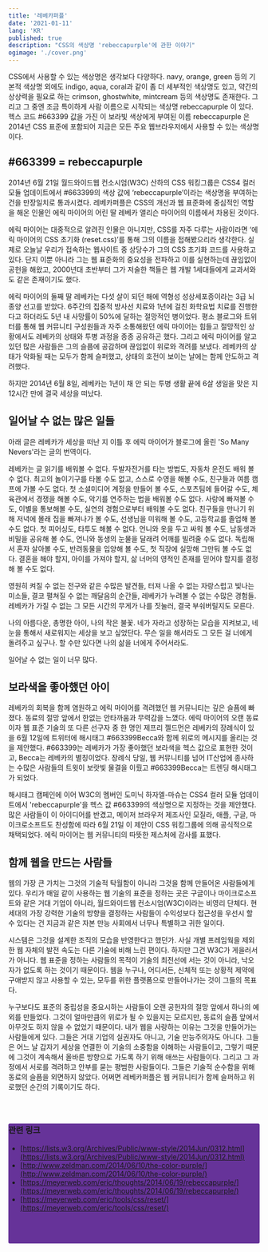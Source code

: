 ```yaml
---
title: '레베카퍼플'
date: '2021-01-11'
lang: 'KR'
published: true
description: "CSS의 색상명 'rebeccapurple'에 관한 이야기"
ogimage: './cover.png'
---
```



CSS에서 사용할 수 있는 색상명은 생각보다 다양하다. navy, orange, green 등의 기본적 색상명 외에도 indigo, aqua, coral과 같이 좀 더 세부적인 색상명도 있고, 약간의 상상력을 필요로 하는 crimson, ghostwhite, mintcream 등의 색상명도 존재한다. 그리고 그 중엔 조금 특이하게 사람 이름으로 시작되는 색상명 rebeccapurple 이 있다. 헥스 코드 #663399 값을 가진 이 보라빛 색상에게 부여된 이름 rebeccapurple 은 2014년 CSS 표준에 포함되어 지금은 모든 주요 웹브라우저에서 사용할 수 있는 색상명이다.

## #663399 = rebeccapurple

2014년 6월 21일 월드와이드웹 컨소시엄(W3C) 산하의 CSS 워킹그룹은 CSS4 컬러 모듈 업데이트에서 #663399의 색상 값에 ‘rebeccapurple’이라는 색상명을 부여하는 건을 만장일치로 통과시켰다. 레베카퍼플은 CSS의 개선과 웹 표준화에 중심적인 역할을 해온 인물인 에릭 마이어의 어린 딸 레베카 앨리슨 마이어의 이름에서 차용된 것이다.

에릭 마이어는 대중적으로 알려진 인물은 아니지만, CSS를 자주 다루는 사람이라면 ‘에릭 마이어의 CSS 초기화 (reset.css)’를 통해 그의 이름을 접해봤으리라 생각한다. 실제로 오늘날 우리가 접속하는 웹사이트 중 상당수가 그의 CSS 초기화 코드를 사용하고 있다. 단지 이뿐 아니라 그는 웹 표준화의 중요성을 전파하고 이를 실현하는데 끊임없이 공헌을 해왔고, 2000년대 초반부터 그가 저술한 책들은 웹 개발 1세대들에게 교과서와도 같은 존재이기도 했다.

에릭 마이어의 둘째 딸 레베카는 다섯 살이 되던 해에 역형성 성상세포종이라는 3급 뇌종양 선고를 받았다. 6주간의 집중적 방사선 치료와 1년에 걸친 화학요법 치료를 진행한다고 하더라도 5년 내 사망률이 50%에 달하는 절망적인 병이었다. 평소 블로그와 트위터를 통해 웹 커뮤니티 구성원들과 자주 소통해왔던 에릭 마이어는 힘들고 절망적인 상황에서도 레베카의 상태와 투병 과정을 종종 공유하곤 했다. 그리고 에릭 마이어를 알고 있던 많은 사람들은 그의 슬픔에 공감하며 끊임없이 위로와 격려를 보냈다. 레베카의 상태가 악화될 때는 모두가 함께 슬퍼했고, 상태의 호전이 보이는 날에는 함께 안도하고 격려했다.

하지만 2014년 6월 8일, 레베카는 1년이 채 안 되는 투병 생활 끝에 6살 생일을 맞은 지 12시간 만에 결국 세상을 떠났다.

## 일어날 수 없는 많은 일들 

아래 글은 레베카가 세상을 떠난 지 이틀 후 에릭 마이어가 블로그에 올린 'So Many Nevers'라는 글의 번역이다.

<Excerpt>

레베카는 글 읽기를 배워볼 수 없다. 두발자전거를 타는 방법도, 자동차 운전도 배워 볼 수 없다. 최고의 놀이기구를 타볼 수도 없고, 스스로 수영을 해볼 수도, 친구들과 여름 캠프에 가볼 수도 없다. 첫 소셜미디어 계정을 만들어 볼 수도, 스포츠팀에 들어갈 수도, 체육관에서 경쟁을 해볼 수도, 악기를 연주하는 법을 배워볼 수도 없다. 사랑에 빠져볼 수도, 이별을 통보해볼 수도, 실연의 경험으로부터 배워볼 수도 없다. 친구들을 만나기 위해 저녁에 몰래 집을 빠져나가 볼 수도, 선생님을 미워해 볼 수도, 고등학교를 졸업해 볼 수도 없다. 첫 피어싱도, 타투도 해볼 수 없다. 언니와 옷을 두고 싸워 볼 수도, 남동생과 비밀을 공유해 볼 수도, 언니와 동생의 눈물을 달래려 어깨를 빌려줄 수도 없다. 독립해서 혼자 살아볼 수도, 반려동물을 입양해 볼 수도, 첫 직장에 실망해 그만둬 볼 수도 없다. 결혼을 해야 할지, 아이를 가져야 할지, 삶 너머의 영적인 존재를 믿어야 할지를 결정해 볼 수도 없다.

영원히 켜질 수 없는 전구와 같은 수많은 발견들, 터져 나올 수 없는 자랑스럽고 빛나는 미소들, 결코 펼쳐질 수 없는 깨달음의 순간들, 레베카가 누려볼 수 없는 수많은 경험들. 레베카가 가질 수 없는 그 모든 시간의 무게가 나를 짓눌러, 결국 부숴버릴지도 모른다.

나의 아름다운, 총명한 아이, 나의 작은 불꽃. 네가 자라고 성장하는 모습을 지켜보고, 네 눈을 통해서 새로워지는 세상을 보고 싶었단다. 무슨 일을 해서라도 그 모든 걸 너에게 돌려주고 싶구나. 할 수만 있다면 나의 삶을 너에게 주어서라도.

일어날 수 없는 일이 너무 많다.

</Excerpt>

## 보라색을 좋아했던 아이

레베카의 회복을 함께 염원하고 에릭 마이어를 격려했던 웹 커뮤니티는 깊은 슬픔에 빠졌다. 동료의 절망 앞에서 한없는 안타까움과 무력감을 느꼈다. 에릭 마이어의 오랜 동료이자 웹 표준 기술의 또 다른 선구자 중 한 명인 제프리 젤드먼은 레베카의 장례식이 있을 6월 12일에 트위터에 해시태그 #663399Becca와 함께 위로의 메시지를 올리는 것을 제안했다. #663399는 레베카가 가장 좋아했던 보라색을 헥스 값으로 표현한 것이고, Becca는 레베카의 별칭이었다. 장례식 당일, 웹 커뮤니티를 넘어 IT산업에 종사하는 수많은 사람들의 트윗이 보랏빛 물결을 이뤘고 #663399Becca는 트렌딩 해시태그가 되었다.

해시태그 캠페인에 이어 W3C의 멤버인 도미닉 하자엘-마슈는 CSS4 컬러 모듈 업데이트에서 'rebeccapurple'을 헥스 값 #663399의 색상명으로 지정하는 것을 제안했다. 많은 사람들이 이 아이디어를 반겼고, 메이저 브라우저 제조사인 모질라, 애플, 구글, 마이크로소프트도 찬성함에 따라 6월 21일 이 제안이 CSS 워킹그룹에 의해 공식적으로 채택되었다. 에릭 마이어는 웹 커뮤니티의 따뜻한 제스처에 감사를 표했다.

## 함께 웹을 만드는 사람들

웹의 가장 큰 가치는 그것의 기술적 탁월함이 아니라 그것을 함께 만들어온 사람들에게 있다. 우리가 매일 같이 사용하는 웹 기술의 표준을 정하는 곳은 구글이나 마이크로소프트와 같은 거대 기업이 아니라, 월드와이드웹 컨소시엄(W3C)이라는 비영리 단체다. 현세대의 가장 강력한 기술의 방향을 결정하는 사람들이 수익성보다 접근성을 우선시 할 수 있다는 건 지금과 같은 자본 만능 사회에서 너무나 특별하고 귀한 일이다.

시스템은 그것을 설계한 조직의 모습을 반영한다고 했던가. 사실 개별 프레임웍을 제외한 웹 자체의 발전 속도는 다른 기술에 비해 느린 편이다. 하지만 그건 W3C가 게을러서가 아니다. 웹 표준을 정하는 사람들의 목적이 기술의 최전선에 서는 것이 아니라, 낙오자가 없도록 하는 것이기 때문이다. 웹을 누구나, 어디서든, 신체적 또는 상황적 제약에 구애받지 않고 사용할 수 있는, 모두를 위한 플랫폼으로 만들어나가는 것이 그들의 목표다.

누구보다도 표준의 중립성을 중요시하는 사람들이 오랜 공헌자의 절망 앞에서 하나의 예외를 만들었다. 그것이 얼마만큼의 위로가 될 수 있을지는 모르지만, 동료의 슬픔 앞에서 아무것도 하지 않을 수 없었기 때문이다. 내가 웹을 사랑하는 이유는 그것을 만들어가는 사람들에게 있다. 그들은 거대 기업의 실권자도 아니고, 기술 만능주의자도 아니다. 그들은 어느 날 갑자기 세상을 연결한 이 기술의 소중함을 이해하는 사람들이고, 그렇기 때문에 그것이 계속해서 올바른 방향으로 가도록 하기 위해 애쓰는 사람들이다. 그리고 그 과정에서 서로를 격려하고 안부를 묻는 평범한 사람들이다. 그들은 기술적 순수함을 위해 동료의 슬픔을 외면하지 않았다. 어쩌면 레베카퍼플은 웹 커뮤니티가 함께 슬퍼하고 위로했던 순간의 기록이기도 하다.

<div style="width: 100%; height: 240px; background-color: rebeccapurple; border-radius: 3px; margin: 4rem 0;" />

### 관련 링크

- [https://lists.w3.org/Archives/Public/www-style/2014Jun/0312.html](https://lists.w3.org/Archives/Public/www-style/2014Jun/0312.html)
- [http://www.zeldman.com/2014/06/10/the-color-purple/](http://www.zeldman.com/2014/06/10/the-color-purple/)
- [https://meyerweb.com/eric/thoughts/2014/06/19/rebeccapurple/](https://meyerweb.com/eric/thoughts/2014/06/19/rebeccapurple/)
- [https://meyerweb.com/eric/tools/css/reset/](https://meyerweb.com/eric/tools/css/reset/)